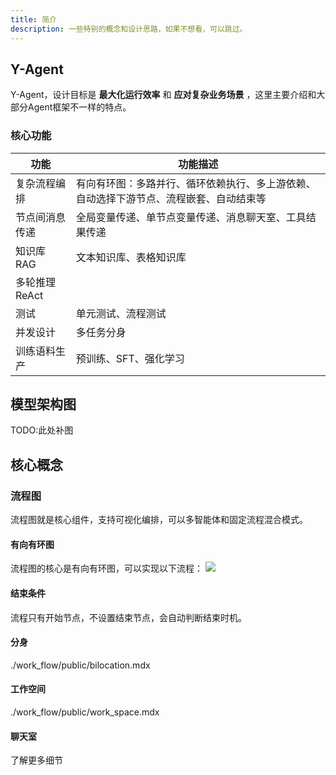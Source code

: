 ```yaml
---
title: 简介
description: 一些特别的概念和设计思路，如果不想看，可以跳过。
---
```


## Y-Agent
Y-Agent，设计目标是 **最大化运行效率** 和 **应对复杂业务场景** ，这里主要介绍和大部分Agent框架不一样的特点。

### 核心功能

| 功能         | 功能描述                                                                 |
|------------------|--------------------------------------------------------------------------|
| 复杂流程编排     | 有向有环图：多路并行、循环依赖执行、多上游依赖、自动选择下游节点、流程嵌套、自动结束等 |
| 节点间消息传递   | 全局变量传递、单节点变量传递、消息聊天室、工具结果传递                             |
| 知识库RAG        | 文本知识库、表格知识库                                                           |
| 多轮推理ReAct    |                                                                          |
| 测试             | 单元测试、流程测试                                                             |
| 并发设计         | 多任务分身                                                                 |
| 训练语料生产     | 预训练、SFT、强化学习                                                          |


## 模型架构图
TODO:此处补图

## 核心概念
### 流程图
流程图就是核心组件，支持可视化编排，可以多智能体和固定流程混合模式。
#### 有向有环图
流程图的核心是有向有环图，可以实现以下流程：
![](../imgs/flow_chart.png)


#### 结束条件
流程只有开始节点，不设置结束节点，会自动判断结束时机。
#### 分身

<include>./work_flow/public/bilocation.mdx</include>

#### 工作空间

<include>./work_flow/public/work_space.mdx</include>

#### 聊天室


了解更多细节